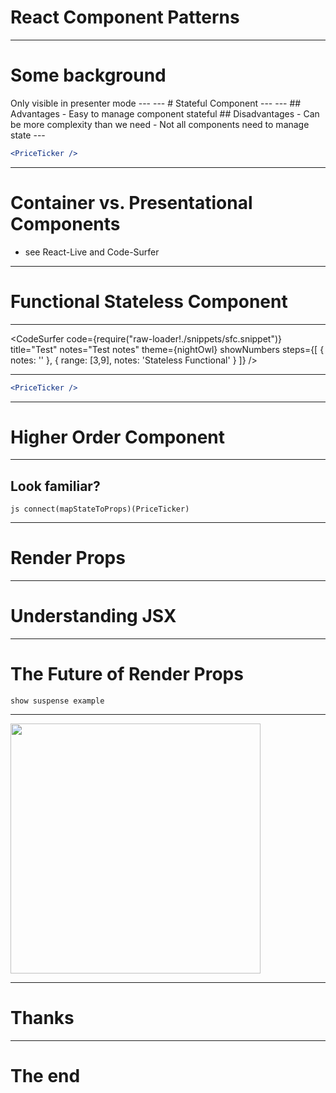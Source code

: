

# React Component Patterns
---

# Some background
<Notes>
  Only visible in presenter mode
</Notes>
---
<CodeSurfer 
  code={require("raw-loader!./snippets/first.snippet")}
  theme={nightOwl}
  showNumbers
/>
---
# Stateful Component
---
<CodeSurfer 
  code={require("raw-loader!./snippets/stateful.snippet")}
  title="Stateful Component"
  theme={nightOwl}
  steps={[
    { notes: ''},
    { range: [16,20]}
  ]}
/>
---
## Advantages
- Easy to manage component stateful
## Disadvantages
- Can be more complexity than we need
- Not all components need to manage state
---


```jsx
<PriceTicker />
```
<PriceTicker />

---

# Container vs. Presentational Components
- see React-Live and Code-Surfer

---
# Functional Stateless Component

---

<CodeSurfer 
  code={require("raw-loader!./snippets/sfc.snippet")}
  title="Test"
  notes="Test notes"
  theme={nightOwl}
  showNumbers
  steps={[
    { notes: '' },
    { range: [3,9], notes: 'Stateless Functional' }
  ]}
/>

---

```jsx
<PriceTicker />
```
---
# Higher Order Component

---

## Look familiar?
`js
connect(mapStateToProps)(PriceTicker)
`


---

# Render Props 

---

# Understanding JSX

---

# The Future of Render Props

`show suspense example`

---

<img src="./assets/images/salt.svg" width="400px" height="auto"/>

---

# Thanks

---


# The end